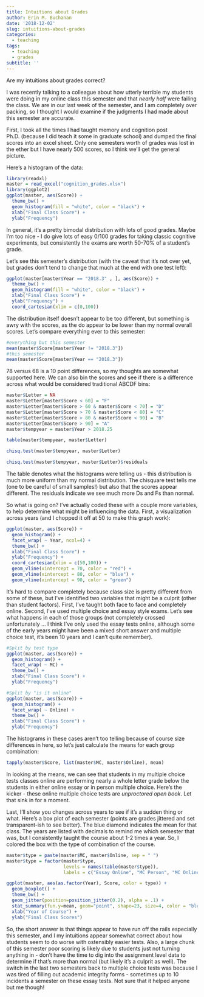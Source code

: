 ```yaml
---
title: Intuitions about Grades
author: Erin M. Buchanan
date: '2018-12-02'
slug: intuitions-about-grades
categories:
  - teaching
tags:
  - teaching
  - grades
subtitle: ''
---
```


Are my intuitions about grades correct?

I was recently talking to a colleague about how utterly terrible my students were doing in my online class this semester and that *nearly half* were failing the class. We are in our last week of the semester, and I am completely over packing, so I thought I would examine if the judgments I had made about this semester are accurate. 

First, I took all the times I had taught memory and cognition post Ph.D. (because I did teach it some in graduate school) and dumped the final scores into an excel sheet. Only one semesters worth of grades was lost in the ether but I have nearly 500 scores, so I think we'll get the general picture. 

Here's a histogram of the data:
```r
library(readxl)
master = read_excel("cognition_grades.xlsx")
library(ggplot2)
ggplot(master, aes(Score)) + 
  theme_bw() +
  geom_histogram(fill = "white", color = "black") +
  xlab("Final Class Score") + 
  ylab("Frequency")
```
In general, it's a pretty bimodal distribution with lots of good grades. Maybe I'm too nice - I do give lots of easy 0/100 grades for taking classic cognitive experiments, but consistently the exams are worth 50-70% of a student's grade. 

Let's see this semester's distribution (with the caveat that it's not over yet, but grades don't tend to change that much at the end with one test left):
```r
ggplot(master[master$Year == "2018.3" , ], aes(Score)) + 
  theme_bw() +
  geom_histogram(fill = "white", color = "black") +
  xlab("Final Class Score") + 
  ylab("Frequency") + 
  coord_cartesian(xlim = c(0,100))
```

The distribution itself doesn't appear to be too different, but something is awry with the scores, as the do appear to be lower than my normal overall scores. Let's compare everything ever to this semester:
```r
#everything but this semester
mean(master$Score[master$Year != "2018.3"])
#this semester
mean(master$Score[master$Year == "2018.3"])
```

78 versus 68 is a 10 point differences, so my thoughts are somewhat supported here. We can also bin the scores and see if there is a difference across what would be considered traditional ABCDF bins:
```r
master$Letter = NA
master$Letter[master$Score < 60] = "F"
master$Letter[master$Score > 60 & master$Score < 70] = "D"
master$Letter[master$Score > 70 & master$Score < 80] = "C"
master$Letter[master$Score > 80 & master$Score < 90] = "B"
master$Letter[master$Score > 90] = "A"
master$tempyear = master$Year > 2018.25

table(master$tempyear, master$Letter)

chisq.test(master$tempyear, master$Letter)

chisq.test(master$tempyear, master$Letter)$residuals
```

The table denotes what the histograms were telling us - this distribution is much more uniform than my normal distribution. The chisquare test tells me (one to be careful of small samples!) but also that the scores appear different. The residuals indicate we see much more Ds and Fs than normal. 

So what is going on? I've actually coded these with a couple more variables, to help determine what might be influencing the data. First, a visualization across years (and I chopped it off at 50 to make this graph work):
```r
ggplot(master, aes(Score)) + 
  geom_histogram() +
  facet_wrap( ~ Year, ncol=4) + 
  theme_bw() +
  xlab("Final Class Score") + 
  ylab("Frequency") + 
  coord_cartesian(xlim = c(50,100)) +
  geom_vline(xintercept = 70, color = "red") + 
  geom_vline(xintercept = 80, color = "blue") + 
  geom_vline(xintercept = 90, color = "green") 
```

It's hard to compare completely because class size is pretty different from some of these, but I've identified two variables that might be a culprit (other than student factors). First, I've taught both face to face and completely online. Second, I've used multiple choice and essay style exams. Let's see what happens in each of those groups (not completely crossed unfortunately ... I think I've only used the essay tests online, although some of the early years might have been a mixed short answer and multiple choice test, it's been 10 years and I can't quite remember).
```r
#Split by test type
ggplot(master, aes(Score)) + 
  geom_histogram() +
  facet_wrap( ~ MC) + 
  theme_bw() +
  xlab("Final Class Score") + 
  ylab("Frequency") 

#Split by "is it online"
ggplot(master, aes(Score)) + 
  geom_histogram() +
  facet_wrap( ~ Online) + 
  theme_bw() +
  xlab("Final Class Score") + 
  ylab("Frequency") 

```

The histograms in these cases aren't too telling because of course size differences in here, so let's just calculate the means for each group combination:
```r
tapply(master$Score, list(master$MC, master$Online), mean)
```
In looking at the means, we can see that students in my multiple choice tests classes online are performing nearly a whole letter grade below the students in either online essay or in person multiple choice. Here's the kicker - these online multiple choice tests are *unproctored open book*. Let that sink in for a moment. 

Last, I'll show you changes across years to see if it's a sudden thing or what. Here's a box plot of each semester (points are grades jittered and set transparent-ish to see better). The blue diamond indicates the mean for that class. The years are listed with decimals to remind me which semester that was, but I consistently taught the course about 1-2 times a year. So, I colored the box with the type of combination of the course. 


```r
master$type = paste(master$MC, master$Online, sep = " ")
master$type = factor(master$type,
                     levels = names(table(master$type)),
                     labels = c("Essay Online", "MC Person", "MC Online"))

ggplot(master, aes(as.factor(Year), Score, color = type)) +
  geom_boxplot() +
  theme_bw() +
  geom_jitter(position=position_jitter(0.2), alpha = .1) +
  stat_summary(fun.y=mean, geom="point", shape=23, size=4, color = "blue") +
  xlab("Year of Course") + 
  ylab("Final Class Scores")
```

So, the short answer is that things appear to have run off the rails especially this semester, and I my intuitions appear somewhat correct about how students seem to do worse with ostensibly easier tests. Also, a large chunk of this semester poor scoring is likely due to students just not turning anything in - don't have the time to dig into the assignment level data to determine if that's more than normal (but likely it's a culprit as well). The switch in the last two semesters back to multiple choice tests was because I was tired of filling out academic integrity forms - sometimes up to 10 incidents a semester on these essay tests. Not sure that it helped anyone but me though!

